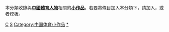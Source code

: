 {{hiddencat}}
本分類收錄與'''[[中國|中國]][[:Category:中國運動員|體育人物]]'''相關的'''[[Wikipedia:小作品|小作品]]'''。若要將條目加入本分類下，請加入'''{{tl|China-sport-bio-stub}}'''，或者'''{{tl|中國體育人物小作品}}'''模板。

[[Category:體育人物小作品|C]]
[[Category:中国人物小作品|S]]
[[Category:中国体育小作品|Category:中国体育小作品]]
[[Category:中國運動員|*]]